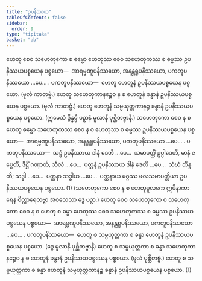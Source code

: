 ```yaml
---
title: "ဥပနိဿယ"
tableOfContents: false
sidebar:
  order: 9
type: "tipitaka"
basket: "ab"
---
```



<DynamicBreadcrumb />

<Division number="146">

<Paragraph number="408">
ဟေတု စေဝ သဟေတုကော စ ဓမ္မော ဟေတုဿ စေဝ သဟေတုကဿ စ ဓမ္မဿ ဥပနိဿယပစ္စယေန ပစ္စယော—  အာရမ္မဏူပနိဿယော, အနန္တရူပနိဿယော, ပကတူပနိဿယော …ပေ… . <Emphasis>ပကတူပနိဿယော</Emphasis>—  ဟေတူ ဟေတူနံ ဥပနိဿယပစ္စယေန ပစ္စယော. (မူလံ ကာတဗ္ဗံ.) ဟေတူ သဟေတုကာနဉ္စေဝ န စ ဟေတူနံ ခန္ဓာနံ ဥပနိဿယပစ္စယေန ပစ္စယော. (မူလံ ကာတဗ္ဗံ.) ဟေတူ ဟေတူနံ သမ္ပယုတ္တကာနဉ္စ ခန္ဓာနံ ဥပနိဿယပစ္စယေန ပစ္စယော. (ဣမေသံ ဒွိန္နမ္ပိ ပဉှာနံ မူလာနိ ပုစ္ဆိတဗ္ဗာနိ.)
</Paragraph>

<Paragraph number="409">
သဟေတုကော စေဝ န စ ဟေတု ဓမ္မော သဟေတုကဿ စေဝ န စ ဟေတုဿ စ ဓမ္မဿ ဥပနိဿယပစ္စယေန ပစ္စယော—  အာရမ္မဏူပနိဿယော, အနန္တရူပနိဿယော, ပကတူပနိဿယော …ပေ… . <Emphasis>ပကတူပနိဿယော</Emphasis>—  သဒ္ဓံ ဥပနိဿာယ ဒါနံ ဒေတိ …ပေ…  သမာပတ္တိံ ဥပ္ပါဒေတိ, မာနံ ဇပ္ပေတိ, ဒိဋ္ဌိံ ဂဏှာတိ, သီလံ …ပေ…  ပတ္ထနံ ဥပနိဿာယ ဒါနံ ဒေတိ …ပေ…  သံဃံ ဘိန္ဒတိ; သဒ္ဓါ …ပေ…  ပတ္ထနာ သဒ္ဓါယ …ပေ…  ပတ္ထနာယ မဂ္ဂဿ ဖလသမာပတ္တိယာ ဥပနိဿယပစ္စယေန ပစ္စယော. (1)
</Paragraph>

<Paragraph number="410">
(သဟေတုကော စေဝ န စ ဟေတုမူလကေ ဣမိနာကာရေန ဝိတ္ထာရေတဗ္ဗာ အဝသေသာ ဒွေ ပဉှာ.)
</Paragraph>

<Paragraph number="411">
ဟေတု စေဝ သဟေတုကော စ သဟေတုကော စေဝ န စ ဟေတု စ ဓမ္မာ ဟေတုဿ စေဝ သဟေတုကဿ စ ဓမ္မဿ ဥပနိဿယပစ္စယေန ပစ္စယော—  အာရမ္မဏူပနိဿယော, အနန္တရူပနိဿယော, ပကတူပနိဿယော …ပေ… . <Emphasis>ပကတူပနိဿယော</Emphasis>—  ဟေတူ စ သမ္ပယုတ္တကာ စ ခန္ဓာ ဟေတူနံ ဥပနိဿယပစ္စယေန ပစ္စယော. (ဒွေ မူလာနိ ပုစ္ဆိတဗ္ဗာနိ) ဟေတူ စ သမ္ပယုတ္တကာ စ ခန္ဓာ သဟေတုကာနဉ္စေဝ န စ ဟေတူနံ ခန္ဓာနံ ဥပနိဿယပစ္စယေန ပစ္စယော. (မူလံ ပုစ္ဆိတဗ္ဗံ.) ဟေတူ စ သမ္ပယုတ္တကာ စ ခန္ဓာ ဟေတူနံ သမ္ပယုတ္တကာနဉ္စ ခန္ဓာနံ ဥပနိဿယပစ္စယေန ပစ္စယော. (1)
</Paragraph>
</Division>